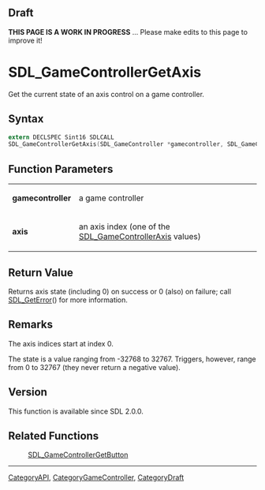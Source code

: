 
== Draft ==

'''THIS PAGE IS A WORK IN PROGRESS''' ... Please make edits to this page to improve it!



<!-- #*^*^*^*^*See https://wiki.libsdl.org/SGFunctions for details on editing this page*^*^*^*^* -->
= SDL_GameControllerGetAxis =

Get the current state of an axis control on a game controller.

== Syntax ==

<syntaxhighlight lang='c'>
extern DECLSPEC Sint16 SDLCALL
SDL_GameControllerGetAxis(SDL_GameController *gamecontroller, SDL_GameControllerAxis axis);
</syntaxhighlight>

== Function Parameters ==

{|
|'''gamecontroller'''
|a game controller
|-
|'''axis'''
|an axis index (one of the [[SDL_GameControllerAxis]] values)
|}

== Return Value ==

Returns axis state (including 0) on success or 0 (also) on failure; call
[[SDL_GetError]]() for more information.



== Remarks ==

The axis indices start at index 0.

The state is a value ranging from -32768 to 32767. Triggers, however, range
from 0 to 32767 (they never return a negative value).

== Version ==

This function is available since SDL 2.0.0.



== Related Functions ==

:[[SDL_GameControllerGetButton]]

----
[[CategoryAPI]], [[CategoryGameController]], [[CategoryDraft]]
<!-- #See the Style Guide for instructions on editing the footer. -->


